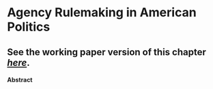 # Agency Rulemaking in American Politics

## See the working paper version of this chapter [_here_](https://judgelord.github.io/dissertation/MacroRulemaking.pdf).

#### Abstract {-}

<!-- `readLines(here::here("01-rulamaking/abstract.txt"))` -->

